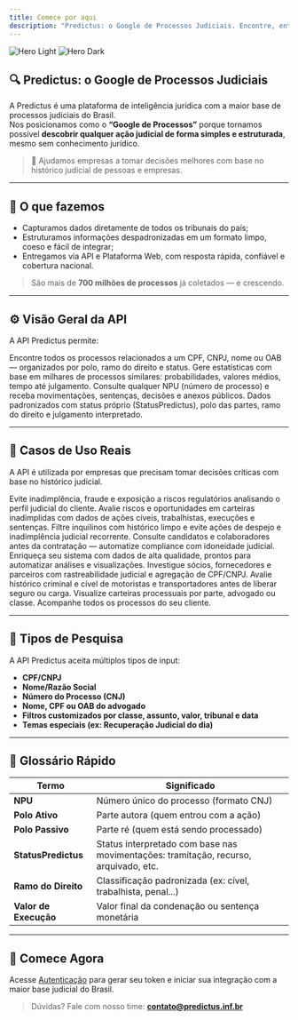 ```yaml
---
title: Comece por aqui
description: "Predictus: o Google de Processos Judiciais. Encontre, entenda e antecipe riscos com dados confiáveis."
---
```


<img
  className="block dark:hidden"
  src="/images/hero-light.png"
  alt="Hero Light"
/>
<img
  className="hidden dark:block"
  src="/images/hero-dark.png"
  alt="Hero Dark"
/>

## 🔍 Predictus: o Google de Processos Judiciais

A Predictus é uma plataforma de inteligência jurídica com a maior base de processos judiciais do Brasil.  
Nos posicionamos como o **“Google de Processos”** porque tornamos possível **descobrir qualquer ação judicial de forma simples e estruturada**, mesmo sem conhecimento jurídico.

> 🎯 Ajudamos empresas a tomar decisões melhores com base no histórico judicial de pessoas e empresas.

---

## 🧠 O que fazemos

- Capturamos dados diretamente de todos os tribunais do país;
- Estruturamos informações despadronizadas em um formato limpo, coeso e fácil de integrar;
- Entregamos via API e Plataforma Web, com resposta rápida, confiável e cobertura nacional.

> São mais de **700 milhões de processos** já coletados — e crescendo.

---

## ⚙️ Visão Geral da API

A API Predictus permite:

<CardGroup cols={2}>
  <Card title="Consulta de Histórico Judicial" icon="magnifying-glass">
    Encontre todos os processos relacionados a um CPF, CNPJ, nome ou OAB — organizados por polo, ramo do direito e status.
  </Card>
  <Card title="Jurimetria em Tempo Real" icon="chart-line">
    Gere estatísticas com base em milhares de processos similares: probabilidades, valores médios, tempo até julgamento.
  </Card>
  <Card title="Busca Detalhada por Processo" icon="file-lines">
    Consulte qualquer NPU (número de processo) e receba movimentações, sentenças, decisões e anexos públicos.
  </Card>
  <Card title="Resultados Estruturados" icon="table-cells-large">
    Dados padronizados com status próprio (StatusPredictus), polo das partes, ramo do direito e julgamento interpretado.
  </Card>
</CardGroup>

---

## 🎯 Casos de Uso Reais

A API é utilizada por empresas que precisam tomar decisões críticas com base no histórico judicial.

<CardGroup cols={2}>

  <Card title="Análise de Crédito e PLD/Compliance" icon="building-columns">
    Evite inadimplência, fraude e exposição a riscos regulatórios analisando o perfil judicial do cliente.
  </Card>

  <Card title="Recuperação de Ativos e NPLs" icon="coins">
    Avalie riscos e oportunidades em carteiras inadimplidas com dados de ações cíveis, trabalhistas, execuções e sentenças.
  </Card>

  <Card title="Garantidoras e Imobiliárias" icon="house-chimney">
    Filtre inquilinos com histórico limpo e evite ações de despejo e inadimplência judicial recorrente.
  </Card>

  <Card title="Recursos Humanos e Background Check" icon="user-tie">
    Consulte candidatos e colaboradores antes da contratação — automatize compliance com idoneidade judicial.
  </Card>

  <Card title="Legaltechs e Softwares Jurídicos" icon="laptop-code">
    Enriqueça seu sistema com dados de alta qualidade, prontos para automatizar análises e visualizações.
  </Card>

  <Card title="Compliance e Due Diligence" icon="shield-halved">
    Investigue sócios, fornecedores e parceiros com rastreabilidade judicial e agregação de CPF/CNPJ.
  </Card>

  <Card title="Gerenciamento de Risco e Logística" icon="truck">
    Avalie histórico criminal e cível de motoristas e transportadores antes de liberar seguro ou carga.
  </Card>

  <Card title="Escritórios e Consultorias Jurídicas" icon="scale-balanced">
    Visualize carteiras processuais por parte, advogado ou classe. Acompanhe todos os processos do seu cliente.
  </Card>

</CardGroup>

---

## 🧩 Tipos de Pesquisa

A API Predictus aceita múltiplos tipos de input:

- **CPF/CNPJ**
- **Nome/Razão Social**
- **Número do Processo (CNJ)**
- **Nome, CPF ou OAB do advogado**
- **Filtros customizados por classe, assunto, valor, tribunal e data**
- **Temas especiais (ex: Recuperação Judicial do dia)**

---

## 📘 Glossário Rápido

| Termo             | Significado                                                                 |
|-------------------|------------------------------------------------------------------------------|
| **NPU**           | Número único do processo (formato CNJ)                                       |
| **Polo Ativo**    | Parte autora (quem entrou com a ação)                                        |
| **Polo Passivo**  | Parte ré (quem está sendo processado)                                       |
| **StatusPredictus** | Status interpretado com base nas movimentações: tramitação, recurso, arquivado, etc. |
| **Ramo do Direito** | Classificação padronizada (ex: cível, trabalhista, penal...)               |
| **Valor de Execução** | Valor final da condenação ou sentença monetária                          |

---

## 🚀 Comece Agora

Acesse [Autenticação](authentication) para gerar seu token e iniciar sua integração com a maior base judicial do Brasil.

> Dúvidas? Fale com nosso time: **contato@predictus.inf.br**
